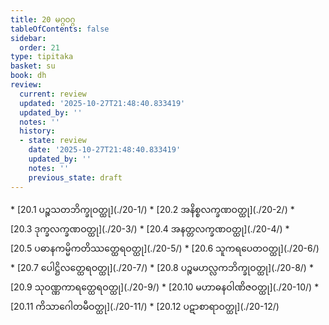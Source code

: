 ```yaml
---
title: 20 မဂ္ဂဝဂ္ဂ
tableOfContents: false
sidebar:
  order: 21
type: tipitaka
basket: su
book: dh
review:
  current: review
  updated: '2025-10-27T21:48:40.833419'
  updated_by: ''
  notes: ''
  history:
  - state: review
    date: '2025-10-27T21:48:40.833419'
    updated_by: ''
    notes: ''
    previous_state: draft
---
```



<ReviewStatus review={frontmatter.review} showDetails={true} />

<HypothesisAnnotation frontmatter={frontmatter} />

<DynamicBreadcrumb />



<TableOfContents book="dh" section="20">
* [20.1 ပဉ္စသတဘိက္ခုဝတ္ထု](./20-1/)
* [20.2 အနိစ္စလက္ခဏဝတ္ထု](./20-2/)
* [20.3 ဒုက္ခလက္ခဏဝတ္ထု](./20-3/)
* [20.4 အနတ္တလက္ခဏဝတ္ထု](./20-4/)
* [20.5 ပဓာနကမ္မိကတိဿတ္ထေရဝတ္ထု](./20-5/)
* [20.6 သူကရပေတဝတ္ထု](./20-6/)
* [20.7 ပေါဋ္ဌိလတ္ထေရဝတ္ထု](./20-7/)
* [20.8 ပဉ္စမဟလ္လကဘိက္ခုဝတ္ထု](./20-8/)
* [20.9 သုဝဏ္ဏကာရတ္ထေရဝတ္ထု](./20-9/)
* [20.10 မဟာဓနဝါဏိဇဝတ္ထု](./20-10/)
* [20.11 ကိသာဂေါတမီဝတ္ထု](./20-11/)
* [20.12 ပဋာစာရာဝတ္ထု](./20-12/)
</TableOfContents>
